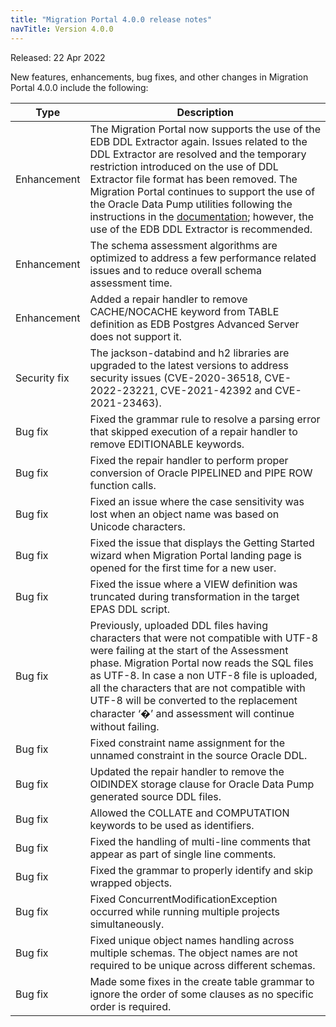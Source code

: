 ```yaml
---
title: "Migration Portal 4.0.0 release notes"
navTitle: Version 4.0.0
---
```


Released: 22 Apr 2022

New features, enhancements, bug fixes, and other changes in Migration Portal 4.0.0 include the following:

|     Type     |                                                                                                                                                                                                                                                                 Description                                                                                                                                                                                                                                                                 |
| ------------ | ------------------------------------------------------------------------------------------------------------------------------------------------------------------------------------------------------------------------------------------------------------------------------------------------------------------------------------------------------------------------------------------------------------------------------------------------------------------------------------------------------------------------------------------- |
| Enhancement  | The Migration Portal now supports the use of the EDB DDL Extractor again. Issues related to the DDL Extractor are resolved and the temporary restriction introduced on the use of DDL Extractor file format has been removed. The Migration Portal continues to support the use of the Oracle Data Pump utilities following the instructions in the [documentation](https://www.enterprisedb.com/docs/migration_portal/latest/04_mp_migrating_database/01_mp_schema_extraction/); however, the use of the EDB DDL Extractor is recommended. |
| Enhancement  | The schema assessment algorithms are optimized to address a few performance related issues and to reduce overall schema assessment time.                                                                                                                                                                                                                                                                                                                                                                                                    |
| Enhancement  | Added a repair handler to remove CACHE/NOCACHE keyword from TABLE definition as EDB Postgres Advanced Server does not support it.                                                                                                                                                                                                                                                                                                                                                                                                           |
| Security fix | The jackson-databind and h2 libraries are upgraded to the latest versions to address security issues (CVE-2020-36518, CVE-2022-23221, CVE-2021-42392 and CVE-2021-23463).                                                                                                                                                                                                                                                                                                                                                                   |
| Bug fix      | Fixed the grammar rule to resolve a parsing error that skipped execution of a repair handler to remove EDITIONABLE keywords.                                                                                                                                                                                                                                                                                                                                                                                                                |
| Bug fix      | Fixed the repair handler to perform proper conversion of Oracle PIPELINED and PIPE ROW function calls.                                                                                                                                                                                                                                                                                                                                                                                                                                      |
| Bug fix      | Fixed an issue where the case sensitivity was lost when an object name was based on Unicode characters.                                                                                                                                                                                                                                                                                                                                                                                                                                     |
| Bug fix      | Fixed the issue that displays the Getting Started wizard when Migration Portal landing page is opened for the first time for a new user.                                                                                                                                                                                                                                                                                                                                                                                                    |
| Bug fix      | Fixed the issue where a VIEW definition was truncated during transformation in the target EPAS DDL script.                                                                                                                                                                                                                                                                                                                                                                                                                                  |
| Bug fix      | Previously, uploaded DDL files having characters that were not compatible with UTF-8 were failing at the start of the Assessment phase. Migration Portal now reads the SQL files as UTF-8. In case a non UTF-8 file is uploaded, all the characters that are not compatible with UTF-8  will be converted to the replacement character ‘�’ and assessment will continue without failing.                                                                                                                                                    |
| Bug fix      | Fixed constraint name assignment for the unnamed constraint in the source Oracle DDL.                                                                                                                                                                                                                                                                                                                                                                                                                                                       |
| Bug fix      | Updated the repair handler to remove the OIDINDEX storage clause for Oracle Data Pump generated source DDL files.                                                                                                                                                                                                                                                                                                                                                                                                                           |
| Bug fix      | Allowed the COLLATE and COMPUTATION keywords to be used as identifiers.                                                                                                                                                                                                                                                                                                                                                                                                                                                                     |
| Bug fix      | Fixed the handling of multi-line comments that appear as part of single line comments.                                                                                                                                                                                                                                                                                                                                                                                                                                                      |
| Bug fix      | Fixed the grammar to properly identify and skip wrapped objects.                                                                                                                                                                                                                                                                                                                                                                                                                                                                            |
| Bug fix      | Fixed ConcurrentModificationException occurred while running multiple projects simultaneously.                                                                                                                                                                                                                                                                                                                                                                                                                                              |
| Bug fix      | Fixed unique object names handling across multiple schemas. The object names are not required to be unique across different schemas.                                                                                                                                                                                                                                                                                                                                                                                                        |
| Bug fix      | Made some fixes in the create table grammar to ignore the order of some clauses as no specific order is required.                                                                                                                                                                                                                                                                                                                                                                                                                           |
